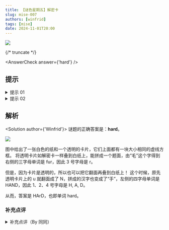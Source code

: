 ```yaml
---
title: 【谜色星期五】解密卡
slug: mise-007
authors: [winfrid]
tags: [mise]
date: 2024-11-01T20:00
---
```


![](./mise-007.assets/mise-007.webp)

{/* truncate */}

<AnswerCheck answer={'hard'} />

## 提示

<details>
    <summary>提示 01</summary>

    从题面中可以看出，灰色是一块透明玻璃片。你要将它盖到上面的纸片上，让两个虚线框重合。

</details>

<details>
    <summary>提示 02</summary>

    玻璃片可以被翻面，所以有两种盖法。注意翻过来之后，u 变成了另一个字母。

</details>

## 解析

<Solution author={'Winfrid'}>
谜题的正确答案是：**hard**。

![](./mise-007.assets/mise-007-sol.webp)

图中给出了一张白色的纸和一个透明的卡片，它们上面都有一块大小相同的虚线方框。
将透明卡片如解密卡一样叠到白纸上，能拼成一个题面，由“毛”这个字得到右侧的三字母单词是 fur，因此 3 号字母是 r。

但是，因为卡片是透明的，所以也可以把它翻面再叠到白纸上！
这个时候，原先透明卡片上的 u 就翻面成了 N，拼成的汉字也变成了“手”，左侧的四字母单词是 HAND，因此 1、2、4 号字母是 H, A, D。

从而，答案是 HArD，也即单词 hard。

</Solution>

### 补充点评

<details>
    <summary>补充点评（By 同同）</summary>

    字母 u 翻转后变为字母 N 的操作相对来说是非常少见的。
    在进行这一步操作的时候，我们看到大家有很多不同的理解。
    不过在如上的解析图中可以看出，用这种字体写出的 u 翻转后和 N 确实很相似。

    就完成这道题目而言，观察合成的汉字相对来说更容易得到答案。

    下图是一种虽然不是最初预设，但仍能做出答案的一种理解。

    <center>
        ![](./mise-007.assets/mise-007-sol-1.webp)
        <ImgCaption>果然还是原解答的字写得好看，这个还是相对有点勉强了</ImgCaption>
    </center>

</details>
